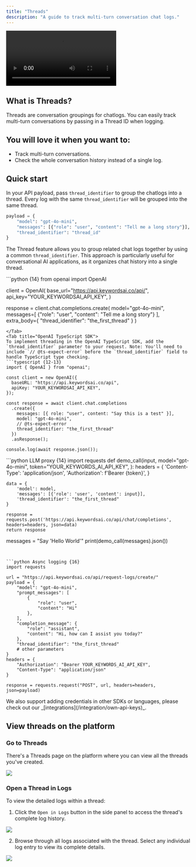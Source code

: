 ```yaml
---
title: "Threads"
description: "A guide to track multi-turn conversation chat logs."
---
```

<Frame>
<video
  controls
  className="w-full aspect-video"
  src="https://keywordsai-static.s3.us-east-1.amazonaws.com/docs/observability/threads/threads.mp4"
></video>
</Frame>

## What is Threads?
Threads are conversation groupings for chatlogs. You can easily track multi-turn conversations by passing in a Thread ID when logging.

## You will love it when you want to:
- Track multi-turn conversations.
- Check the whole conversation history instead of a single log.

## Quick start

In your API payload, pass `thread_identifier` to group the chatlogs into a thread. Every log with the same `thread_identifier` will be grouped into the same thread.

```python Python {4}
payload = {
    "model": "gpt-4o-mini",
    "messages": [{"role": "user", "content": "Tell me a long story"}],
    "thread_identifier": "thread_id"
}
```


The Thread feature allows you to group related chat logs together by using a common `thread_identifier`. This approach is particularly useful for conversational AI applications, as it organizes chat history into a single thread.

<Tabs>
<Tab title="OpenAI Python SDK">
```python {14}
from openai import OpenAI

client = OpenAI(
    base_url="https://api.keywordsai.co/api/",
    api_key="YOUR_KEYWORDSAI_API_KEY",
)

response = client.chat.completions.create(
    model="gpt-4o-mini",
    messages=[
        {"role": "user", "content": "Tell me a long story"}
    ],
    extra_body={
        "thread_identifier": "the_first_thread"
    }
)
```
</Tab>
<Tab title="OpenAI TypeScript SDK">
To implement threading in the OpenAI TypeScript SDK, add the `thread_identifier` parameter to your request. Note: You'll need to include `// @ts-expect-error` before the `thread_identifier` field to handle TypeScript type checking.
```typescript {12-13}
import { OpenAI } from "openai";

const client = new OpenAI({
  baseURL: "https://api.keywordsai.co/api",
  apiKey: "YOUR_KEYWORDSAI_API_KEY",
});

const response = await client.chat.completions
  .create({
    messages: [{ role: "user", content: "Say this is a test" }],
    model: "gpt-4o-mini",
    // @ts-expect-error
    thread_identifier: "the_first_thread"
  })
  .asResponse();

console.log(await response.json());
```
</Tab>
<Tab title="Standard API">
<CodeGroup>
```python LLM proxy {14}
import requests
def demo_call(input, 
              model="gpt-4o-mini",
              token="YOUR_KEYWORDS_AI_API_KEY",
              ):
    headers = {
        'Content-Type': 'application/json',
        'Authorization': f'Bearer {token}',
    }

    data = {
        'model': model,
        'messages': [{'role': 'user', 'content': input}],
        'thread_identifier': "the_first_thread"
    }

    response = requests.post('https://api.keywordsai.co/api/chat/completions', headers=headers, json=data)
    return response

messages = "Say 'Hello World'"
print(demo_call(messages).json())
```


```python Async logging {16}
import requests

url = "https://api.keywordsai.co/api/request-logs/create/"
payload = {
    "model": "gpt-4o-mini",
    "prompt_messages": [
        {
            "role": "user",
            "content": "Hi"
        },
    ],
    "completion_message": {
        "role": "assistant",
        "content": "Hi, how can I assist you today?"
    },
    "thread_identifier": "the_first_thread"
    # other parameters
}
headers = {
    "Authorization": "Bearer YOUR_KEYWORDS_AI_API_KEY",
    "Content-Type": "application/json"
}

response = requests.request("POST", url, headers=headers, json=payload)
```
</CodeGroup>
</Tab>
<Tab title="Other SDKs">
We also support adding credentials in other SDKs or languages, please check out our _[integrations](/integration/own-api-keys)_.
</Tab>
</Tabs>

## View threads on the platform
### Go to Threads
There's a Threads page on the platform where you can view all the threads you've created.
<Frame>
<img src="https://keywordsai-static.s3.us-east-1.amazonaws.com/docs/observability/thread.gif" />
</Frame>

### Open a Thread in Logs
To view the detailed logs within a thread:
1. Click the `Open in Logs` button in the side panel to access the thread's complete log history.
<Frame>
<img src="https://keywordsai-static.s3.us-east-1.amazonaws.com/docs/observability/threads-to-logs.png" />
</Frame>

2. Browse through all logs associated with the thread. Select any individual log entry to view its complete details.
<Frame>
<img src="https://keywordsai-static.s3.us-east-1.amazonaws.com/docs/observability/threads-in-logs.png" />
</Frame>
